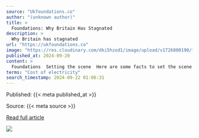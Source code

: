 ```yaml
---
source: "Ukfoundations.co"
author: "(unknown author)"
title: >
  Foundations: Why Britain Has Stagnated
description: >
  Why Britain has stagnated
url: "https://ukfoundations.co"
image: "https://res.cloudinary.com/dki5hzod1/image/upload/v1726800190/fsocial_qbo3rn.png"
published_at: 2024-09-20
content: >
  Foundations  Setting the scene  Here are some facts to set the scene about the state of the British   economy.  <ul><li>   Between 2004 and 2021, before Russias invasion of Ukraine,   the industrial … [+108506 chars]
terms: "Cost of electricity"
search_timestamp: 2024-09-22 01:06:31
---
```



Published: {{< meta published_at >}}


Source: {{< meta source >}}


[Read full article]({{< meta url >}}){target='_blank'}



![](`r rmarkdown::metadata$image[1]`)
